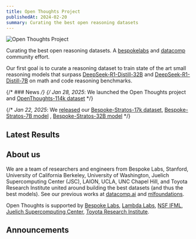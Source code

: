 ```yaml
---
title: Open Thoughts Project
publishedAt: 2024-02-20
summary: Curating the best open reasoning datasets
---
```


<div className="flex justify-center my-8">
  <Image
    src="/open_thoughts.png"
    alt="Open Thoughts Project"
    width={600}
    height={400}
    className="rounded-lg"
  />
</div>

Curating the best open reasoning datasets.  A [bespokelabs](https://bespokelabs.ai/) and [datacomp](https://www.datacomp.ai/) community effort.

Our first goal is to curate a reasoning dataset to train state of the art small reasoning models that surpass [DeepSeek-R1-Distill-32B](https://huggingface.co/deepseek-ai/DeepSeek-R1-Distill-Qwen-32B) and [DeepSeek-R1-Distill-7B](https://huggingface.co/deepseek-ai/DeepSeek-R1-Distill-Qwen-7B) on math and code reasoning benchmarks.

{/* ### News */}
{/* *Jan 28, 2025*: We launched the Open Thoughts project and [OpenThoughts-114k dataset](https://huggingface.co/datasets/open-thoughts/OpenThoughts-114k) */}

{/* *Jan 22, 2025*: We [released](https://www.bespokelabs.ai/blog/bespoke-stratos-the-unreasonable-effectiveness-of-reasoning-distillation) our [Bespoke-Stratos-17k dataset](https://huggingface.co/datasets/bespokelabs/Bespoke-Stratos-17k), [Bespoke-Stratos-7B model](https://huggingface.co/bespokelabs/Bespoke-Stratos-7B) , [Bespoke-Stratos-32B model](https://huggingface.co/bespokelabs/Bespoke-Stratos-32B) */}

## Latest Results

<Table
  data={{
    headers: [
      "Model",
      "AIME24",
      "MATH500",
      "GPQA-D",
      "LCB Easy",
      "LCB Med",
      "LCB Hard"
    ],
    rows: [
      ["Open-Thinker-7B", "26.7", "86", "40.4", "74.2", "31.1", "3.3"],
      ["Bespoke-Stratos-7B", "20.0", "82.0", "37.8", "71.4", "25.2", "1.6"],
      ["DeepSeek-R1-Distill-Qwen-7B", "43.3", "89.4", "44.9", "81.3", "42.2", "2.4"],
      ["gpt-4o-0513", "9.3", "74.6", "49.9", "-", "-", "-"],
      ["o1-mini", "63.6", "90.0", "60.0", "-", "-", "-"]
    ]
  }}
/>


## About us

We are a team of researchers and engineers from Bespoke Labs, Stanford, University of California Berkeley, University of Washington, Juelich Supercomputing Center (JSC), LAION, UCLA, UNC Chapel Hill, and Toyota Research Institute united around building the best datasets (and thus the best models). See our previous works at [datacomp.ai](https://www.datacomp.ai/) and [mlfoundations](https://github.com/mlfoundations).

Open Thoughts is supported by [Bespoke Labs](https://www.bespokelabs.ai/), [Lambda Labs](https://lambdalabs.com/), [NSF IFML](https://www.ifml.institute/), [Juelich Supercomputing Center](https://www.fz-juelich.de/en/ias/jsc), [Toyota Research Institute](https://www.tri.global/).

## Announcements
